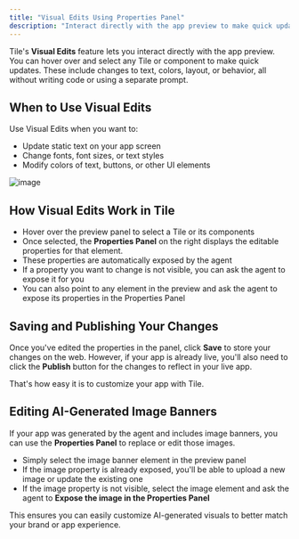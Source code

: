 ```yaml
---
title: "Visual Edits Using Properties Panel"
description: "Interact directly with the app preview to make quick updates without code"
---
```


Tile's **Visual Edits** feature lets you interact directly with the app preview. You can hover over and select any Tile or component to make quick updates. These include changes to text, colors, layout, or behavior, all without writing code or using a separate prompt.

## When to Use Visual Edits

Use Visual Edits when you want to:
* Update static text on your app screen
* Change fonts, font sizes, or text styles
* Modify colors of text, buttons, or other UI elements

![image](./images/visual.png)

## How Visual Edits Work in Tile

* Hover over the preview panel to select a Tile or its components
* Once selected, the **Properties Panel** on the right displays the editable properties for that element.
* These properties are automatically exposed by the agent
* If a property you want to change is not visible, you can ask the agent to expose it for you
* You can also point to any element in the preview and ask the agent to expose its properties in the Properties Panel

## Saving and Publishing Your Changes

Once you've edited the properties in the panel, click **Save** to store your changes on the web. However, if your app is already live, you'll also need to click the **Publish** button for the changes to reflect in your live app.

That's how easy it is to customize your app with Tile.

## Editing AI-Generated Image Banners

If your app was generated by the agent and includes image banners, you can use the **Properties Panel** to replace or edit those images.

* Simply select the image banner element in the preview panel
* If the image property is already exposed, you'll be able to upload a new image or update the existing one
* If the image property is not visible, select the image element and ask the agent to **Expose the image in the Properties Panel**

This ensures you can easily customize AI-generated visuals to better match your brand or app experience.